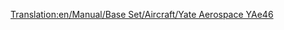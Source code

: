 [[Translation:en/Manual/Base Set/Aircraft/Yate Aerospace YAe46]]

{{fr/Manual/Base Set/Aircraft/Avion|Nom=Yate Aerospace YAe46
|Image=[[File:en/Manual/Base Set/Aircraft/BritishAerospaceBAe46.png|Yate Aerospace YAe46]]
|Coût=32 812 (65 624)
|Vitesse=947 km/h (592 MPH)
|Entretien=3 515 (7 030)
|Conception=1980
|Vie=25
|Capacité=80 passagers & 10 sacs de courrier
|Description=Petit avion à réaction construit pour de petits trajets et des vols domestiques. Peu coûteux à acheter et à maintenir, en sacrifiant la capacité. Cet avion rapide fonctionnera sur de petits aéroports et ceux de navette.
|Réalité=[https://www.wikipedia.org/wiki/fr:BAe 146 British Aerospace BAe146]
}}